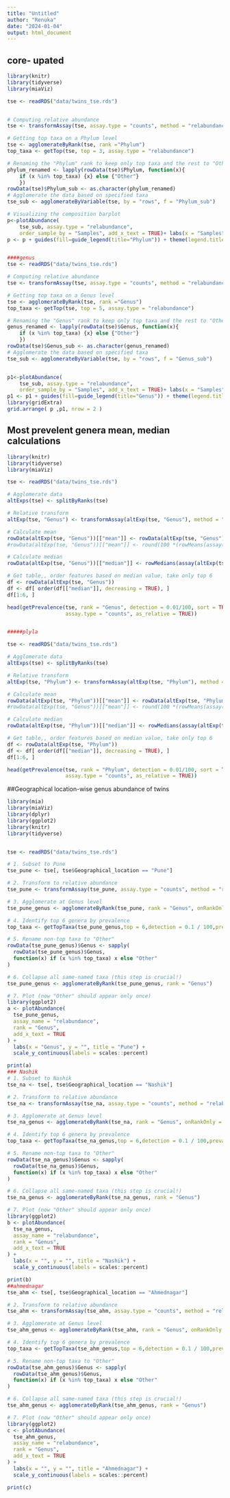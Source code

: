 ```yaml
---
title: "Untitled"
author: "Renuka"
date: "2024-01-04"
output: html_document
---
```


## core- upated 

```r
library(knitr)
library(tidyverse)
library(miaViz)

tse <- readRDS("data/twins_tse.rds")


# Computing relative abundance
tse <- transformAssay(tse, assay.type = "counts", method = "relabundance")

# Getting top taxa on a Phylum level
tse <- agglomerateByRank(tse, rank ="Phylum")
top_taxa <- getTop(tse, top = 3, assay.type = "relabundance")

# Renaming the "Phylum" rank to keep only top taxa and the rest to "Other"
phylum_renamed <- lapply(rowData(tse)$Phylum, function(x){
    if (x %in% top_taxa) {x} else {"Other"}
    })
rowData(tse)$Phylum_sub <- as.character(phylum_renamed)
# Agglomerate the data based on specified taxa
tse_sub <- agglomerateByVariable(tse, by = "rows", f = "Phylum_sub")

# Visualizing the composition barplot
p<-plotAbundance(
    tse_sub, assay.type = "relabundance",
    order_sample_by = "Samples", add_x_text = TRUE)+ labs(x = "Samples", y = "Relative abundance (%)", title = "A.Core phyla") + theme(title =element_text(size=15, face='bold'), axis.title = element_text(size = 12), axis.text = element_text(size = 13)) 
p <- p + guides(fill=guide_legend(title="Phylum")) + theme(legend.title = element_text(size = 16),legend.text = element_text(size = 14)) + theme(legend.key.size = unit(0.3, "cm"))


####genus
tse <- readRDS("data/twins_tse.rds")

# Computing relative abundance
tse <- transformAssay(tse, assay.type = "counts", method = "relabundance")

# Getting top taxa on a Genus level
tse <- agglomerateByRank(tse, rank ="Genus")
top_taxa <- getTop(tse, top = 5, assay.type = "relabundance")

# Renaming the "Genus" rank to keep only top taxa and the rest to "Other"
genus_renamed <- lapply(rowData(tse)$Genus, function(x){
    if (x %in% top_taxa) {x} else {"Other"}
    })
rowData(tse)$Genus_sub <- as.character(genus_renamed)
# Agglomerate the data based on specified taxa
tse_sub <- agglomerateByVariable(tse, by = "rows", f = "Genus_sub")


p1<-plotAbundance(
    tse_sub, assay.type = "relabundance",
    order_sample_by = "Samples", add_x_text = TRUE)+ labs(x = "Samples", y = "Relative abundance (%)", title = "B. Core genera") + theme(title =element_text(size=16, face='bold'), axis.title = element_text(size = 12), axis.text = element_text(size = 14)) 
p1 <- p1 + guides(fill=guide_legend(title="Genus")) + theme(legend.title = element_text(size = 16),legend.text = element_text(size = 14)) + theme(legend.key.size = unit(0.3, "cm"))
library(gridExtra)
grid.arrange( p ,p1, nrow = 2 )
```

## Most prevelent genera mean, median calculations

```r
library(knitr)
library(tidyverse)
library(miaViz)

tse <- readRDS("data/twins_tse.rds")

# Agglomerate data
altExps(tse) <- splitByRanks(tse)

# Relative transform
altExp(tse, "Genus") <- transformAssay(altExp(tse, "Genus"), method = "relabundance")

# Calculate mean
rowData(altExp(tse, "Genus"))[["mean"]] <- rowData(altExp(tse, "Genus"))[["mean"]] <- rowMeans(assay(altExp(tse, "Genus"), "relabundance"))
#rowData(altExp(tse, "Genus"))[["mean"]] <- round(100 *(rowMeans(assay(altExp(tse, "Genus"), "relabundance"),1))

# Calculate median
rowData(altExp(tse, "Genus"))[["median"]] <- rowMedians(assay(altExp(tse, "Genus"), "relabundance"))

# Get table,, order features based on median value, take only top 6
df <- rowData(altExp(tse, "Genus"))
df <- df[ order(df[["median"]], decreasing = TRUE), ]
df[1:6, ]

head(getPrevalence(tse, rank = "Genus", detection = 0.01/100, sort = TRUE,
                   assay.type = "counts", as_relative = TRUE))


#####plyla

tse <- readRDS("data/twins_tse.rds")

# Agglomerate data
altExps(tse) <- splitByRanks(tse)

# Relative transform
altExp(tse, "Phylum") <- transformAssay(altExp(tse, "Phylum"), method = "relabundance")

# Calculate mean
rowData(altExp(tse, "Phylum"))[["mean"]] <- rowData(altExp(tse, "Phylum"))[["mean"]] <- rowMeans(assay(altExp(tse, "Phylum"), "relabundance"))
#rowData(altExp(tse, "Genus"))[["mean"]] <- round(100 *(rowMeans(assay(altExp(tse, "Genus"), "relabundance"),1))

# Calculate median
rowData(altExp(tse, "Phylum"))[["median"]] <- rowMedians(assay(altExp(tse, "Phylum"), "relabundance"))

# Get table,, order features based on median value, take only top 6
df <- rowData(altExp(tse, "Phylum"))
df <- df[ order(df[["median"]], decreasing = TRUE), ]
df[1:6, ]

head(getPrevalence(tse, rank = "Phylum", detection = 0.01/100, sort = TRUE,
                   assay.type = "counts", as_relative = TRUE))
```


##Geographical location-wise genus abundance of twins

```r
library(mia)
library(miaViz)
library(dplyr)
library(ggplot2)
library(knitr)
library(tidyverse)


tse <- readRDS("data/twins_tse.rds")

# 1. Subset to Pune
tse_pune <- tse[, tse$Geographical_location == "Pune"]

# 2. Transform to relative abundance
tse_pune <- transformAssay(tse_pune, assay.type = "counts", method = "relabundance")

# 3. Agglomerate at Genus level
tse_pune_genus <- agglomerateByRank(tse_pune, rank = "Genus", onRankOnly = TRUE)

# 4. Identify top 6 genera by prevalence
top_taxa <- getTopTaxa(tse_pune_genus,top = 6,detection = 0.1 / 100,prevalence = 1 / 100,method = "prevalence",assay_name = "relabundance")

# 5. Rename non-top taxa to "Other"
rowData(tse_pune_genus)$Genus <- sapply(
  rowData(tse_pune_genus)$Genus,
  function(x) if (x %in% top_taxa) x else "Other"
)

# 6. Collapse all same-named taxa (this step is crucial!)
tse_pune_genus <- agglomerateByRank(tse_pune_genus, rank = "Genus")

# 7. Plot (now "Other" should appear only once)
library(ggplot2)
a <- plotAbundance(
  tse_pune_genus,
  assay_name = "relabundance",
  rank = "Genus",
  add_x_text = TRUE
) +
  labs(x = "Genus", y = "", title = "Pune") +
  scale_y_continuous(labels = scales::percent)

print(a)
### Nashik
# 1. Subset to Nashik
tse_na <- tse[, tse$Geographical_location == "Nashik"]

# 2. Transform to relative abundance
tse_na <- transformAssay(tse_na, assay.type = "counts", method = "relabundance")

# 3. Agglomerate at Genus level
tse_na_genus <- agglomerateByRank(tse_na, rank = "Genus", onRankOnly = TRUE)

# 4. Identify top 6 genera by prevalence
top_taxa <- getTopTaxa(tse_na_genus,top = 6,detection = 0.1 / 100,prevalence = 1 / 100,method = "prevalence",assay_name = "relabundance")

# 5. Rename non-top taxa to "Other"
rowData(tse_na_genus)$Genus <- sapply(
  rowData(tse_na_genus)$Genus,
  function(x) if (x %in% top_taxa) x else "Other"
)

# 6. Collapse all same-named taxa (this step is crucial!)
tse_na_genus <- agglomerateByRank(tse_na_genus, rank = "Genus")

# 7. Plot (now "Other" should appear only once)
library(ggplot2)
b <- plotAbundance(
  tse_na_genus,
  assay_name = "relabundance",
  rank = "Genus",
  add_x_text = TRUE
) +
  labs(x = "", y = "", title = "Nashik") +
  scale_y_continuous(labels = scales::percent)

print(b)
##ahmednagar
tse_ahm <- tse[, tse$Geographical_location == "Ahmednagar"]

# 2. Transform to relative abundance
tse_ahm <- transformAssay(tse_ahm, assay.type = "counts", method = "relabundance")

# 3. Agglomerate at Genus level
tse_ahm_genus <- agglomerateByRank(tse_ahm, rank = "Genus", onRankOnly = TRUE)

# 4. Identify top 6 genera by prevalence
top_taxa <- getTopTaxa(tse_ahm_genus,top = 6,detection = 0.1 / 100,prevalence = 1 / 100,method = "prevalence",assay_name = "relabundance")

# 5. Rename non-top taxa to "Other"
rowData(tse_ahm_genus)$Genus <- sapply(
  rowData(tse_ahm_genus)$Genus,
  function(x) if (x %in% top_taxa) x else "Other"
)

# 6. Collapse all same-named taxa (this step is crucial!)
tse_ahm_genus <- agglomerateByRank(tse_ahm_genus, rank = "Genus")

# 7. Plot (now "Other" should appear only once)
library(ggplot2)
c <- plotAbundance(
  tse_ahm_genus,
  assay_name = "relabundance",
  rank = "Genus",
  add_x_text = TRUE
) +
  labs(x = "", y = "", title = "Ahmednagar") +
  scale_y_continuous(labels = scales::percent)

print(c)
```
